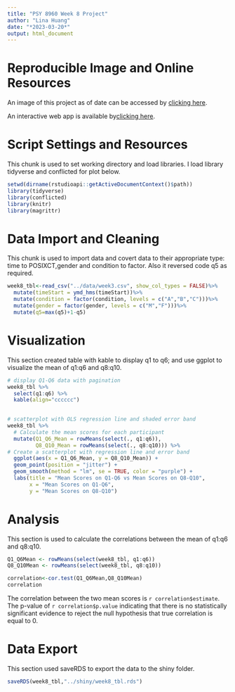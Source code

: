 ```yaml
---
title: "PSY 8960 Week 8 Project"
author: "Lina Huang"
date: "*2023-03-20*"
output: html_document
---
```


# **Reproducible Image and Online Resources**
An image of this project as of date can be accessed by [clicking here](https://hub.ovh2.mybinder.org/user/linahuang1823-psy8960-week8-w1lutnwx/lab/tree/R).

An interactive web app is available by[clicking here](https://linahuang.shinyapps.io/shiny_week8/?_ga=2.182504934.1921968239.1679072005-175150872.1678901768).

# **Script Settings and Resources**
This chunk is used to set working directory and load libraries. I load library tidyverse and conflicted for plot below.
```r
setwd(dirname(rstudioapi::getActiveDocumentContext()$path))
library(tidyverse)
library(conflicted)
library(knitr)
library(magrittr)
```


# **Data Import and Cleaning**
This chunk is used to import data and covert data to their appropriate type: time to POSIXCT,gender and condition to factor. Also it reversed code q5 as required.
```r
week8_tbl<-read_csv("../data/week3.csv", show_col_types = FALSE)%>%
  mutate(timeStart = ymd_hms(timeStart))%>%
  mutate(condition = factor(condition, levels = c("A","B","C")))%>%
  mutate(gender = factor(gender, levels = c("M","F")))%>%
  mutate(q5=max(q5)+1-q5)

```

# **Visualization**
This section created table with kable to display q1 to q6; and use ggplot to visualize the mean of q1:q6 and q8:q10.
```r
# display Q1-Q6 data with pagination
week8_tbl %>% 
  select(q1:q6) %>% 
  kable(align="cccccc")
  

# scatterplot with OLS regression line and shaded error band
week8_tbl %>%
  # Calculate the mean scores for each participant
  mutate(Q1_Q6_Mean = rowMeans(select(., q1:q6)),
         Q8_Q10_Mean = rowMeans(select(., q8:q10))) %>%
# Create a scatterplot with regression line and error band
  ggplot(aes(x = Q1_Q6_Mean, y = Q8_Q10_Mean)) +
  geom_point(position = "jitter") +
  geom_smooth(method = "lm", se = TRUE, color = "purple") +
  labs(title = "Mean Scores on Q1-Q6 vs Mean Scores on Q8-Q10",
       x = "Mean Scores on Q1-Q6",
       y = "Mean Scores on Q8-Q10") 

```

# **Analysis**
This section is used to calculate the correlations between the mean of q1:q6 and q8:q10. 
```r
Q1_Q6Mean <- rowMeans(select(week8_tbl, q1:q6))
Q8_Q10Mean <- rowMeans(select(week8_tbl, q8:q10))

correlation<-cor.test(Q1_Q6Mean,Q8_Q10Mean)
correlation

```
The correlation between the two mean scores is `r correlation$estimate`. The p-value of `r correlation$p.value` indicating that there is no statistically significant evidence to reject the null hypothesis that true correlation is equal to 0.

# **Data Export**
This section used saveRDS to export the data to the shiny folder.
```r

saveRDS(week8_tbl,"../shiny/week8_tbl.rds")

```